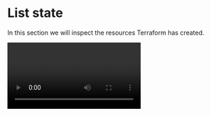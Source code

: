 # List state

<Intro>In this section we will inspect the resources Terraform has created.</Intro>

<Video id="j4FYabDFYiQ"/>

The `terraform state list` command is used to list all resources in the state file matching the given addresses (if any). 
If no addresses are given, all resources are listed.

The resources listed are sorted according to module depth order followed by alphabetical. 
This means that resources that are in your immediate configuration are listed first, and resources that are more deeply nested within modules are listed last.

For complex infrastructures, the state can contain thousands of resources. 
To filter these, provide one or more patterns to the command. 
Patterns are in <a href="https://developer.hashicorp.com/terraform/cli/state/resource-addressing" target="_blank">resource addressing format</a>.

### Command-line flags

<Properties>
  <Property name="state" type="string" required="false" value="terraform.tfstate">
    Path to the state file. Defaults to "terraform.tfstate". Ignored when remote state is used.
  </Property>
  <Property name="id" type="string" required="false" value="">
    ID of resources to show. Ignored when unset.
  </Property>
</Properties>

<Task id="list_state">
  List all the resources in the state.
</Task>